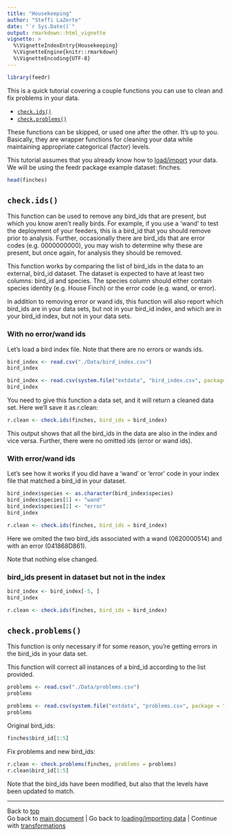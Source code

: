 ```yaml
---
title: "Housekeeping"
author: "Steffi LaZerte"
date: "`r Sys.Date()`"
output: rmarkdown::html_vignette
vignette: >
  %\VignetteIndexEntry{Housekeeping}
  %\VignetteEngine{knitr::rmarkdown}
  %\VignetteEncoding{UTF-8}
---
```


<a id = "top"></a>

```r
library(feedr)
```

This is a quick tutorial covering a couple functions you can use to clean and fix problems in your data.

- [`check.ids()`](#checkids)
- [`check.problems()`](#checkproblems)

These functions can be skipped, or used one after the other. It's up to you. Basically, they are wrapper functions for cleaning your data while maintaining appropriate categorical (factor) levels.

This tutorial assumes that you already know how to [load/import](load.html) your data. We will be using the feedr package example dataset: finches.

```r
head(finches)
```

<a id = "checkids"></a>

## `check.ids()`
This function can be used to remove any bird\_ids that are present, but which you know aren't really birds. For example, if you use a 'wand' to test the deployment of your feeders, this is a bird\_id that you should remove prior to analysis. Further, occasionally there are bird\_ids that are error codes (e.g. 0000000000), you may wish to determine why these are present, but once again, for analysis they should be removed.

This function works by comparing the list of bird\_ids in the data to an external, bird\_id dataset. The dataset is expected to have at least two columns: bird\_id and species. The species column should either contain species identity (e.g. House Finch) or the error code (e.g. wand, or error).

In addition to removing error or wand ids, this function will also report which bird\_ids are in your data sets, but not in your bird\_id index, and which are in your bird\_id index, but not in your data sets.

### With no error/wand ids

Let's load a bird index file. Note that there are no errors or wands ids.

```r
bird_index <- read.csv("./Data/bird_index.csv")
bird_index
```

```r
bird_index <- read.csv(system.file("extdata", "bird_index.csv", package = "feedr"))
bird_index
```

You need to give this function a data set, and it will return a cleaned data set. Here we'll save it as r.clean:
```r
r.clean <- check.ids(finches, bird_ids = bird_index)
```

This output shows that all the bird\_ids in the data are also in the index and vice versa. Further, there were no omitted ids (error or wand ids).

### With error/wand ids
Let's see how it works if you did have a 'wand' or 'error' code in your index file that matched a bird\_id in your dataset.

```r
bird_index$species <- as.character(bird_index$species)
bird_index$species[1] <- "wand"
bird_index$species[2] <- "error"
bird_index
```

```r
r.clean <- check.ids(finches, bird_ids = bird_index)
```

Here we omited the two bird\_ids associated with a wand (0620000514) and with an error (041868D861).  

Note that nothing else changed.

### bird\_ids present in dataset but not in the index
```r
bird_index <- bird_index[-5, ]
bird_index
```

```r
r.clean <- check.ids(finches, bird_ids = bird_index)
```


<a id = "checkproblems"></a>

## `check.problems()`

This function is only necessary if for some reason, you're getting errors in the bird\_ids in your data set.

This function will correct all instances of a bird\_id according to the list provided.

```r
problems <- read.csv("./Data/problems.csv")
problems
```

```r
problems <- read.csv(system.file("extdata", "problems.csv", package = "feedr"))
problems
```

Original bird\_ids:
```r
finches$bird_id[1:5]
```

Fix problems and new bird\_ids:
```r
r.clean <- check.problems(finches, problems = problems)
r.clean$bird_id[1:5]
```

Note that the bird\_ids have been modified, but also that the levels have been updated to match.

--------------------------
Back to [top](#top)  
Go back to [main document](feedr.html) | Go back to [loading/importing data](load.html) | Continue with [transformations](transformations.html)
